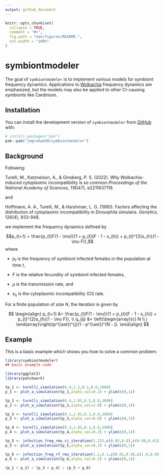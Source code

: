 ```yaml
---
output: github_document
---
```


<!-- README.md is generated from README.Rmd. Please edit that file -->

```r
knitr::opts_chunk$set(
  collapse = TRUE,
  comment = "#>",
  fig.path = "man/figures/README-",
  out.width = "100%"
)
```

# symbiontmodeler

<!-- badges: start -->
<!-- badges: end -->

The goal of `symbiontmodeler` is to implement various models for symbiont frequency dynamics. Applications to [Wolbachia](https://www.nature.com/articles/nrmicro1969) frequency dynamics are emphasized, but the models may also be applied to other CI-causing symbionts like Cardinium.  

## Installation

You can install the development version of `symbiontmodeler` from [GitHub](https://github.com/) with:

``` r
# install.packages("pak")
pak::pak("jmgraham30/symbiontmodeler")
```

## Background

Following

Turelli, M., Katznelson, A., & Ginsberg, P. S. (2022). Why Wolbachia-induced cytoplasmic incompatibility is so common.*Proceedings of the National Academy of Sciences*, 119(47), e2211637119.

and

Hoffmann, A. A., Turelli, M., & Harshman, L. G. (1990). Factors affecting the distribution of cytoplasmic incompatibility in Drosophila simulans. *Genetics*, 126(4), 933-948.

we implement the frequency dynamics defined by

$$p_{t+1} = \frac{p_{t}F(1 - \mu)}{1 + p_{t}(F - 1 - s_{h}) + p_{t}^{2}s_{h}(1 - \mu F)},$$
where

* $p_{t}$ is the frequency of symbiont infected females in the population at time $t$,

* $F$ is the relative fecundity of symbiont infected females,

* $\mu$ is the transmission rate, and

* $s_{h}$ is the cytoplasmic incompatibility (CI) rate.

For a finite population of size $N$, the iteration is given by

$$
\begin{align}
p_{t+1} &= \frac{p_{t}F(1 - \mu)}{1 + p_{t}(F - 1 - s_{h}) + p_{t}^{2}s_{h}(1 - \mu F)},  \\
q_{ij} &= \left(\begin{array}{c} N \\ j \end{array}\right)(p^{\ast})^{j}(1 - p^{\ast})^{N - j}. 
\end{align}
$$



## Example

This is a basic example which shows you how to solve a common problem:

```r
library(symbiontmodeler)
## basic example code
```

```r
library(ggplot2)
library(patchwork)

tp_1 <- turelli_simulation(0.4,1.2,0.1,0.0,1000)
p_1 <- plot_a_simulation(tp_1,alpha_val=0.2) + ylim(c(0,1))

tp_2 <- turelli_simulation(0.4,1.02,0.5,0.0,1000)
p_2 <- plot_a_simulation(tp_2,alpha_val=1.0) + ylim(c(0,1))

tp_3 <- turelli_simulation(0.1,1.02,0.1,0.8,1000)
p_3 <- plot_a_simulation(tp_3,alpha_val=0.8) + ylim(c(0,1))

tp_4 <- turelli_simulation(0.3,1.02,0.1,0.8,1000)
p_4 <- plot_a_simulation(tp_4,alpha_val=0.2) + ylim(c(0,1))

tp_5 <- infection_freq_rmu_ci_iteration(1.225,c(0.05,0.8),c(0.99,0.01),0.1,10000)
p_5 <- plot_a_simulation(tp_5,alpha_val=0.2) + ylim(c(0,1))

tp_6 <- infection_freq_rf_rmu_iteration(1.2,0.1,c(0.01,0.0),c(1.0,0.0),1000)
p_6 <- plot_a_simulation(tp_6,alpha_val=0.2) + ylim(c(0,1))

(p_1 + p_2) / (p_3 + p_4) / (p_5 + p_6)
```


